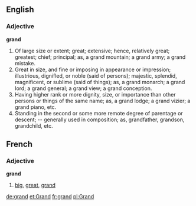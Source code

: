 ==English==

===Adjective===

'''grand'''

#Of large size or extent; great; extensive; hence, relatively great; greatest; chief; principal; as, a grand mountain; a grand army; a grand mistake.
#Great in size, and fine or imposing in appearance or impression; illustrious, dignifled, or noble (said of persons); majestic, splendid, magnificent, or sublime (said of things); as, a grand monarch; a grand lord; a grand general; a grand view; a grand conception.
#Having higher rank or more dignity, size, or importance than other persons or things of the same name; as, a grand lodge; a grand vizier; a grand piano, etc.
#Standing in the second or some more remote degree of parentage or descent; -- generalIy used in composition; as, grandfather, grandson, grandchild, etc.

==French==

===Adjective===

'''grand'''

# [[big]], [[great]], [[grand]]

[[de:grand]]
[[et:Grand]]
[[fr:grand]]
[[pl:Grand]]